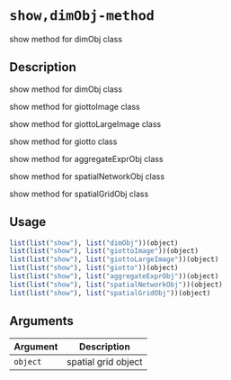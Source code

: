 # `show,dimObj-method`

show method for dimObj class


## Description

show method for dimObj class
 
 show method for giottoImage class
 
 show method for giottoLargeImage class
 
 show method for giotto class
 
 show method for aggregateExprObj class
 
 show method for spatialNetworkObj class
 
 show method for spatialGridObj class


## Usage

```r
list(list("show"), list("dimObj"))(object)
list(list("show"), list("giottoImage"))(object)
list(list("show"), list("giottoLargeImage"))(object)
list(list("show"), list("giotto"))(object)
list(list("show"), list("aggregateExprObj"))(object)
list(list("show"), list("spatialNetworkObj"))(object)
list(list("show"), list("spatialGridObj"))(object)
```


## Arguments

Argument      |Description
------------- |----------------
`object`     |     spatial grid object



